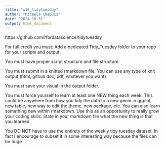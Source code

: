 ```yaml
---
title: "w10_tidytuesday"
author: "Micaela Chapuis"
date: "2024-10-31"
output: html_document
---
```


https://github.com/rfordatascience/tidytuesday

For full credit you must:
Add a dedicated Tidy_Tuesday folder to your repo for your scripts and output.

You must have proper script structure and file structure.

You must submit in a knitted rmarkdown file. You can use any type of knit output (html, github doc, pdf, whatever you want)

You must save your visual in the output folder.

You must force yourself to learn at least one NEW thing each week. This could be anywhere from how you tidy the data to a new geom in ggplot, new table, new way to edit the theme, new package, etc. You can also learn something new within rmarkdown. Use this as an opportunity to really grow your coding skills. State in your markdown file what the new thing is that you learned.

You DO NOT have to use the entirety of the weekly tidy tuesday dataset. In fact I encourage to subset it in some interesting way because the files can be huge
